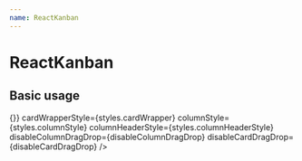 ```yaml
---
name: ReactKanban
---
```



# ReactKanban

<PropsTable of={ReactKanban} />

## Basic usage

<Playground>
    <ReactKanban
      columns={columns}
      renderCard={renderCard}
      onDragEnd={() => {}}
      cardWrapperStyle={styles.cardWrapper}
      columnStyle={styles.columnStyle}
      columnHeaderStyle={styles.columnHeaderStyle}
      disableColumnDragDrop={disableColumnDragDrop}
      disableCardDragDrop={disableCardDragDrop}
    />
</Playground>